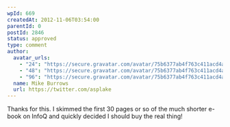 ```yaml
---
wpId: 669
createdAt: 2012-11-06T03:54:00
parentId: 0
postId: 2846
status: approved
type: comment
author:
  avatar_urls:
    - "24": "https://secure.gravatar.com/avatar/75b6377ab4f763c411acd4a3815f7dbb?s=24&d=mm&r=g"
    - "48": "https://secure.gravatar.com/avatar/75b6377ab4f763c411acd4a3815f7dbb?s=48&d=mm&r=g"
    - "96": "https://secure.gravatar.com/avatar/75b6377ab4f763c411acd4a3815f7dbb?s=96&d=mm&r=g"
  name: Mike Burrows
  url: https://twitter.com/asplake
---
```


Thanks for this. I skimmed the first 30 pages or so of the much shorter e-book on InfoQ and quickly decided I should buy the real thing!